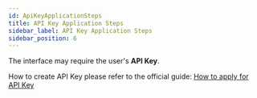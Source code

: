 ```yaml
---
id: ApiKeyApplicationSteps
title: API Key Application Steps
sidebar_label: API Key Application Steps
sidebar_position: 6
---
```


The interface may require the user's **API Key**.

How to create API Key please refer to the official guide: [How to apply for API Key](https://xtsupport.zendesk.com/hc/zh-cn/articles/900006868163-%E5%A6%82%E4%BD%95%E7%94%B3%E8%AF%B7API%E4%BA%A4%E6%98%93-%E5%A6%82%E4%BD%95%E5%88%9B%E5%BB%BAAPI%E5%AF%86%E9%92%A5-)
